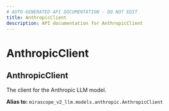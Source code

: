 ```yaml
---
# AUTO-GENERATED API DOCUMENTATION - DO NOT EDIT
title: AnthropicClient
description: API documentation for AnthropicClient
---
```


# AnthropicClient

## <ApiType type="Alias" path="agents/decorator/AnthropicClient" symbolName="AnthropicClient" /> AnthropicClient

The client for the Anthropic LLM model.


**Alias to:** `mirascope_v2_llm.models.anthropic.AnthropicClient`
